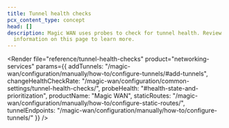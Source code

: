 ```yaml
---
title: Tunnel health checks
pcx_content_type: concept
head: []
description: Magic WAN uses probes to check for tunnel health. Review
  information on this page to learn more.
---
```



<Render
	file="reference/tunnel-health-checks"
	product="networking-services"
	params={{
		addTunnels: "/magic-wan/configuration/manually/how-to/configure-tunnels/#add-tunnels",
		changeHealthCheckRate: "/magic-wan/configuration/common-settings/tunnel-health-checks/",
		probeHealth: "#health-state-and-prioritization",
		productName: "Magic WAN",
		staticRoutes: "/magic-wan/configuration/manually/how-to/configure-static-routes/",
		tunnelEndpoints: "/magic-wan/configuration/manually/how-to/configure-tunnels/"
	}}
/>
